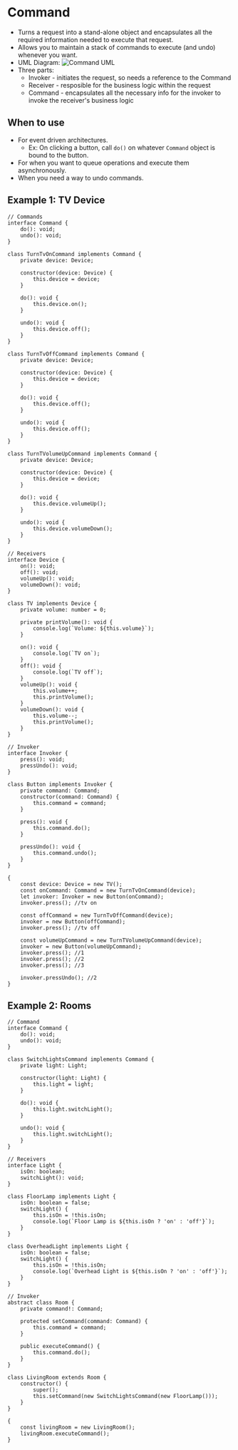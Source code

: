 # Command

-   Turns a request into a stand-alone object
    and encapsulates all the required information needed to execute that request.
-   Allows you to maintain a stack of commands to execute (and undo) whenever you want.
-   UML Diagram:
    ![Command UML](/command-uml.png)
-   Three parts:
    -   Invoker - initiates the request, so needs a reference to the Command
    -   Receiver - resposible for the business logic within the request
    -   Command - encapsulates all the necessary info for the invoker to invoke the receiver's business logic

## When to use

-   For event driven architectures.
    -   Ex: On clicking a button, call `do()` on whatever `Command` object is bound to the button.
-   For when you want to queue operations and execute them asynchronously.
-   When you need a way to undo commands.

## Example 1: TV Device

```
// Commands
interface Command {
	do(): void;
	undo(): void;
}

class TurnTvOnCommand implements Command {
	private device: Device;

	constructor(device: Device) {
		this.device = device;
	}

	do(): void {
		this.device.on();
	}

	undo(): void {
		this.device.off();
	}
}

class TurnTvOffCommand implements Command {
	private device: Device;

	constructor(device: Device) {
		this.device = device;
	}

	do(): void {
		this.device.off();
	}

	undo(): void {
		this.device.off();
	}
}

class TurnTVolumeUpCommand implements Command {
	private device: Device;

	constructor(device: Device) {
		this.device = device;
	}

	do(): void {
		this.device.volumeUp();
	}

	undo(): void {
		this.device.volumeDown();
	}
}

// Receivers
interface Device {
	on(): void;
	off(): void;
	volumeUp(): void;
	volumeDown(): void;
}

class TV implements Device {
	private volume: number = 0;

	private printVolume(): void {
		console.log(`Volume: ${this.volume}`);
	}

	on(): void {
		console.log(`TV on`);
	}
	off(): void {
		console.log(`TV off`);
	}
	volumeUp(): void {
		this.volume++;
		this.printVolume();
	}
	volumeDown(): void {
		this.volume--;
		this.printVolume();
	}
}

// Invoker
interface Invoker {
	press(): void;
	pressUndo(): void;
}

class Button implements Invoker {
	private command: Command;
	constructor(command: Command) {
		this.command = command;
	}

	press(): void {
		this.command.do();
	}

	pressUndo(): void {
		this.command.undo();
	}
}

{
	const device: Device = new TV();
	const onCommand: Command = new TurnTvOnCommand(device);
	let invoker: Invoker = new Button(onCommand);
	invoker.press(); //tv on

	const offCommand = new TurnTvOffCommand(device);
	invoker = new Button(offCommand);
	invoker.press(); //tv off

	const volumeUpCommand = new TurnTVolumeUpCommand(device);
	invoker = new Button(volumeUpCommand);
	invoker.press(); //1
	invoker.press(); //2
	invoker.press(); //3

	invoker.pressUndo(); //2
}
```

## Example 2: Rooms

```
// Command
interface Command {
	do(): void;
	undo(): void;
}

class SwitchLightsCommand implements Command {
	private light: Light;

	constructor(light: Light) {
		this.light = light;
	}

	do(): void {
		this.light.switchLight();
	}

	undo(): void {
		this.light.switchLight();
	}
}

// Receivers
interface Light {
	isOn: boolean;
	switchLight(): void;
}

class FloorLamp implements Light {
	isOn: boolean = false;
	switchLight() {
		this.isOn = !this.isOn;
		console.log(`Floor Lamp is ${this.isOn ? 'on' : 'off'}`);
	}
}

class OverheadLight implements Light {
	isOn: boolean = false;
	switchLight() {
		this.isOn = !this.isOn;
		console.log(`Overhead Light is ${this.isOn ? 'on' : 'off'}`);
	}
}

// Invoker
abstract class Room {
	private command!: Command;

	protected setCommand(command: Command) {
		this.command = command;
	}

	public executeCommand() {
		this.command.do();
	}
}

class LivingRoom extends Room {
	constructor() {
		super();
		this.setCommand(new SwitchLightsCommand(new FloorLamp()));
	}
}

{
	const livingRoom = new LivingRoom();
	livingRoom.executeCommand();
}
```

